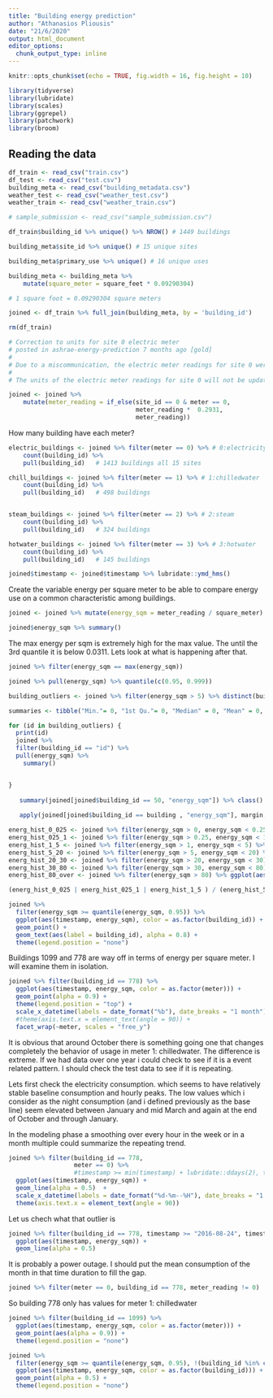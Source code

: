 ```yaml
---
title: "Building energy prediction"
author: "Athanasios Pliousis"
date: "21/6/2020"
output: html_document
editor_options: 
  chunk_output_type: inline
---
```


```r
knitr::opts_chunk$set(echo = TRUE, fig.width = 16, fig.height = 10)

library(tidyverse)
library(lubridate)
library(scales)
library(ggrepel)
library(patchwork)
library(broom)
```

## Reading the data

```r
df_train <- read_csv("train.csv")
df_test <- read_csv("test.csv")
building_meta <- read_csv("building_metadata.csv")
weather_test <- read_csv("weather_test.csv")
weather_train <- read_csv("weather_train.csv")

# sample_submission <- read_csv("sample_submission.csv")
```


```r

df_train$building_id %>% unique() %>% NROW() # 1449 buildings

building_meta$site_id %>% unique() # 15 unique sites

building_meta$primary_use %>% unique() # 16 unique uses

```


```r

building_meta <- building_meta %>% 
    mutate(square_meter = square_feet * 0.09290304) 

# 1 square foot = 0.09290304 square meters
```

```r
joined <- df_train %>% full_join(building_meta, by = 'building_id')

rm(df_train)
```



```r
# Correction to units for site 0 electric meter
# posted in ashrae-energy-prediction 7 months ago [gold]
# 
# Due to a miscommunication, the electric meter readings for site 0 were not properly converted to units of kWh and are in kBTU. We apologize for the error and the resulting inconvenience.
# 
# The units of the electric meter readings for site 0 will not be updated (i.e., they will remain as is), since this could potentially disrupt the workflows and models of many teams. For models that are sensitive to units/absolute values, the issue can be avoided with the right conversion factors. Multiply by 0.2931 to get to model inputs into kWh like the other sites, and 3.4118 to get back to kBTU for scoring.

joined <- joined %>% 
    mutate(meter_reading = if_else(site_id == 0 & meter == 0, 
                                   meter_reading *  0.2931,
                                   meter_reading))
```


How many building have each meter?
```r
electric_buildings <- joined %>% filter(meter == 0) %>% # 0:electricity
    count(building_id) %>% 
    pull(building_id)   # 1413 buildings all 15 sites

chill_buildings <- joined %>% filter(meter == 1) %>% # 1:chilledwater
    count(building_id) %>% 
    pull(building_id)   # 498 buildings


steam_buildings <- joined %>% filter(meter == 2) %>% # 2:steam
    count(building_id) %>% 
    pull(building_id)   # 324 buildings

hotwater_buildings <- joined %>% filter(meter == 3) %>% # 3:hotwater
    count(building_id) %>% 
    pull(building_id)   # 145 buildings


```



```r
joined$timestamp <- joined$timestamp %>% lubridate::ymd_hms()
```


Create the variable energy per square meter to be able to compare energy use on a common characteristic among buildings.

```r
joined <- joined %>% mutate(energy_sqm = meter_reading / square_meter)
```

```r
joined$energy_sqm %>% summary()

```

The max energy per sqm is extremely high for the max value. The until the 3rd quantile it is below 0.0311.
Lets look at what is happening after that.

```r
joined %>% filter(energy_sqm == max(energy_sqm))
```


```r
joined %>% pull(energy_sqm) %>% quantile(c(0.95, 0.999))


```


```r
building_outliers <- joined %>% filter(energy_sqm > 5) %>% distinct(building_id) %>% arrange(building_id)
```




```r
summaries <- tibble("Min."= 0, "1st Qu."= 0, "Median" = 0, "Mean" = 0,  "3rd Qu."= 0," Max."= 0)

for (id in building_outliers) {
  print(id)
  joined %>% 
  filter(building_id == "id") %>% 
  pull(energy_sqm) %>%
    summary()


}
    
   summary(joined[joined$building_id == 50, "energy_sqm"]) %>% class()
  
   apply(joined[joined$building_id == building , "energy_sqm"], margin, ...)

```









```r
energ_hist_0_025 <- joined %>% filter(energy_sqm > 0, energy_sqm < 0.25) %>% ggplot(aes(energy_sqm)) + geom_histogram(binwidth = 0.001)
energ_hist_025_1 <- joined %>% filter(energy_sqm > 0.25, energy_sqm < 1) %>% ggplot(aes(energy_sqm)) + geom_histogram(binwidth = 0.001)
energ_hist_1_5 <- joined %>% filter(energy_sqm > 1, energy_sqm < 5) %>% ggplot(aes(energy_sqm)) + geom_histogram(binwidth = 0.1)
energ_hist_5_20 <- joined %>% filter(energy_sqm > 5, energy_sqm < 20) %>% ggplot(aes(energy_sqm)) + geom_histogram(binwidth = 0.1)
energ_hist_20_30 <- joined %>% filter(energy_sqm > 20, energy_sqm < 30) %>% ggplot(aes(energy_sqm)) + geom_histogram(binwidth = 0.1)
energ_hist_30_80 <- joined %>% filter(energy_sqm > 30, energy_sqm < 80) %>% ggplot(aes(energy_sqm)) + geom_histogram(binwidth = 1)
energ_hist_80_over <- joined %>% filter(energy_sqm > 80) %>% ggplot(aes(energy_sqm)) + geom_histogram(binwidth = 1)

(energ_hist_0_025 | energ_hist_025_1 | energ_hist_1_5 ) / (energ_hist_5_20 | energ_hist_20_30 | energ_hist_30_80) / energ_hist_80_over

```



```r
joined %>% 
  filter(energy_sqm >= quantile(energy_sqm, 0.95)) %>% 
  ggplot(aes(timestamp, energy_sqm), color = as.factor(building_id)) + 
  geom_point() +
  geom_text(aes(label = building_id), alpha = 0.8) +
  theme(legend.position = "none")

```

Buildings 1099 and 778 are way off in terms of energy per square meter. I will examine them in isolation.

```r
joined %>% filter(building_id == 778) %>% 
  ggplot(aes(timestamp, energy_sqm, color = as.factor(meter))) + 
  geom_point(alpha = 0.9) + 
  theme(legend.position = "top") +
  scale_x_datetime(labels = date_format("%b"), date_breaks = "1 month") +  
  #theme(axis.text.x = element_text(angle = 90)) +
  facet_wrap(~meter, scales = "free_y")

```
It is obvious that around October there is something going one that changes completely the behavior of usage in meter 1: chilledwater. The difference is extreme. If we had data over one year i could check to see if it is a event related pattern. I should check the test data to see if it is repeating.

Lets first check the electricity consumption. which seems to have relatively stable baseline consumption and hourly peaks. 
The low values which i consider as the night consumption (and i defined previously as the base line) seem elevated between January and mid March and again at the end of October and through January.

In the modeling phase a smoothing over every hour in the week or in a month multiple could summarize the repeating trend. 


```r
joined %>% filter(building_id == 778, 
                  meter == 0) %>% 
                  #timestamp >= min(timestamp) + lubridate::ddays(2), timestamp <= min(timestamp) + lubridate::ddays(4)) %>%  
  ggplot(aes(timestamp, energy_sqm)) + 
  geom_line(alpha = 0.5)  +
  scale_x_datetime(labels = date_format("%d-%m--%H"), date_breaks = "1 month") +  
  theme(axis.text.x = element_text(angle = 90))


```
Let us chech what that outlier is 

```r
joined %>% filter(building_id == 778, timestamp >= "2016-08-24", timestamp < "2016-08-25") %>% 
  ggplot(aes(timestamp, energy_sqm)) + 
  geom_line(alpha = 0.5)
```
It is probably a power outage. I should put the mean consumption of the month in that time duration to fill the gap.




```r
joined %>% filter(meter == 0, building_id == 778, meter_reading != 0)
```



So building 778 only has values for meter 1: chilledwater


```r
joined %>% filter(building_id == 1099) %>% 
  ggplot(aes(timestamp, energy_sqm, color = as.factor(meter))) + 
  geom_point(aes(alpha = 0.9)) + 
  theme(legend.position = "none")

```


```r
joined %>% 
  filter(energy_sqm >= quantile(energy_sqm, 0.95), !(building_id %in% c(778, 1099))) %>% 
  ggplot(aes(timestamp, energy_sqm, color = as.factor(building_id))) + 
  geom_point(alpha = 0.5) + 
  theme(legend.position = "none")

```








